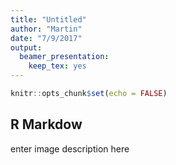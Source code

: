 ```yaml
---
title: "Untitled"
author: "Martin"
date: "7/9/2017"
output: 
  beamer_presentation: 
    keep_tex: yes
---
```


```r
knitr::opts_chunk$set(echo = FALSE)
```

## R Markdow

\begin{multicols}{2}

  \null \vfill
  \includegraphics[width=.3\textwidth]{unnamed.png}
  \vfill \null

\columnbreak

  \null \vfill
  \begin{itemize}
    \item Item 1
    \item Item 2
  \end{itemize}
  \vfill \null
\end{multicols}

enter image description here